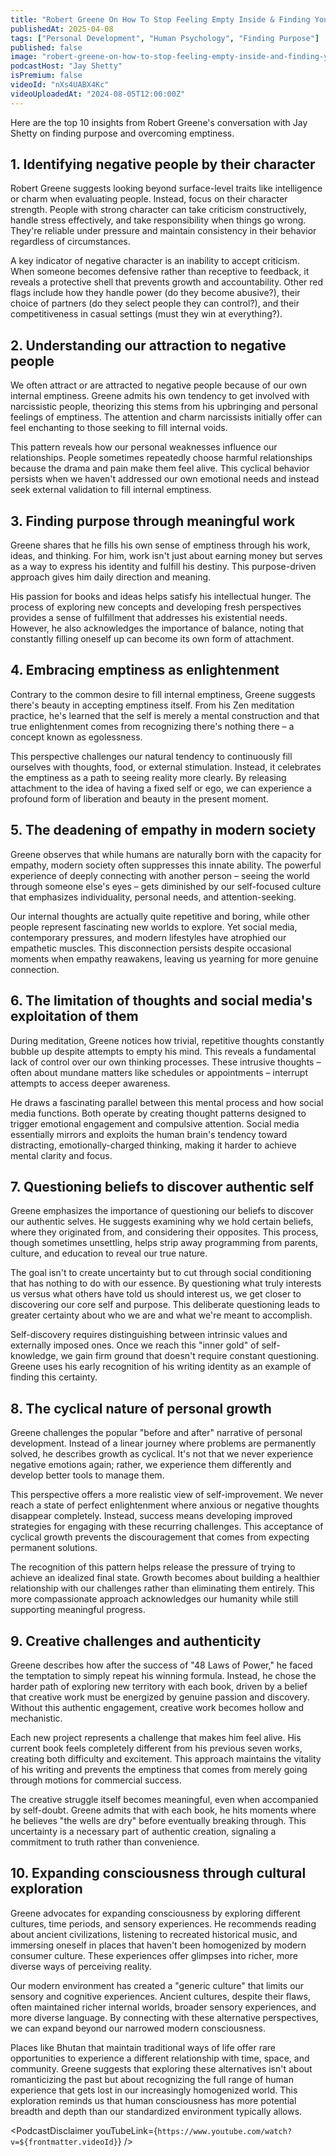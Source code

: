 ```yaml
---
title: "Robert Greene On How To Stop Feeling Empty Inside & Finding Your Unique Purpose"
publishedAt: 2025-04-08
tags: ["Personal Development", "Human Psychology", "Finding Purpose"]
published: false
image: "robert-greene-on-how-to-stop-feeling-empty-inside-and-finding-your-unique-purpose.jpg"
podcastHost: "Jay Shetty"
isPremium: false
videoId: "nXs4UABX4Kc"
videoUploadedAt: "2024-08-05T12:00:00Z"
---
```



<PodcastSummaryPageLayout frontmatter={frontmatter}>

Here are the top 10 insights from Robert Greene's conversation with Jay Shetty on finding purpose and overcoming emptiness.

## 1. Identifying negative people by their character

Robert Greene suggests looking beyond surface-level traits like intelligence or charm when evaluating people. Instead, focus on their character strength. People with strong character can take criticism constructively, handle stress effectively, and take responsibility when things go wrong. They're reliable under pressure and maintain consistency in their behavior regardless of circumstances.

A key indicator of negative character is an inability to accept criticism. When someone becomes defensive rather than receptive to feedback, it reveals a protective shell that prevents growth and accountability. Other red flags include how they handle power (do they become abusive?), their choice of partners (do they select people they can control?), and their competitiveness in casual settings (must they win at everything?).

## 2. Understanding our attraction to negative people

We often attract or are attracted to negative people because of our own internal emptiness. Greene admits his own tendency to get involved with narcissistic people, theorizing this stems from his upbringing and personal feelings of emptiness. The attention and charm narcissists initially offer can feel enchanting to those seeking to fill internal voids.

This pattern reveals how our personal weaknesses influence our relationships. People sometimes repeatedly choose harmful relationships because the drama and pain make them feel alive. This cyclical behavior persists when we haven't addressed our own emotional needs and instead seek external validation to fill internal emptiness.

## 3. Finding purpose through meaningful work

Greene shares that he fills his own sense of emptiness through his work, ideas, and thinking. For him, work isn't just about earning money but serves as a way to express his identity and fulfill his destiny. This purpose-driven approach gives him daily direction and meaning.

His passion for books and ideas helps satisfy his intellectual hunger. The process of exploring new concepts and developing fresh perspectives provides a sense of fulfillment that addresses his existential needs. However, he also acknowledges the importance of balance, noting that constantly filling oneself up can become its own form of attachment.

## 4. Embracing emptiness as enlightenment

Contrary to the common desire to fill internal emptiness, Greene suggests there's beauty in accepting emptiness itself. From his Zen meditation practice, he's learned that the self is merely a mental construction and that true enlightenment comes from recognizing there's nothing there – a concept known as egolessness.

This perspective challenges our natural tendency to continuously fill ourselves with thoughts, food, or external stimulation. Instead, it celebrates the emptiness as a path to seeing reality more clearly. By releasing attachment to the idea of having a fixed self or ego, we can experience a profound form of liberation and beauty in the present moment.

## 5. The deadening of empathy in modern society

Greene observes that while humans are naturally born with the capacity for empathy, modern society often suppresses this innate ability. The powerful experience of deeply connecting with another person – seeing the world through someone else's eyes – gets diminished by our self-focused culture that emphasizes individuality, personal needs, and attention-seeking.

Our internal thoughts are actually quite repetitive and boring, while other people represent fascinating new worlds to explore. Yet social media, contemporary pressures, and modern lifestyles have atrophied our empathetic muscles. This disconnection persists despite occasional moments when empathy reawakens, leaving us yearning for more genuine connection.

## 6. The limitation of thoughts and social media's exploitation of them

During meditation, Greene notices how trivial, repetitive thoughts constantly bubble up despite attempts to empty his mind. This reveals a fundamental lack of control over our own thinking processes. These intrusive thoughts – often about mundane matters like schedules or appointments – interrupt attempts to access deeper awareness.

He draws a fascinating parallel between this mental process and how social media functions. Both operate by creating thought patterns designed to trigger emotional engagement and compulsive attention. Social media essentially mirrors and exploits the human brain's tendency toward distracting, emotionally-charged thinking, making it harder to achieve mental clarity and focus.

## 7. Questioning beliefs to discover authentic self

Greene emphasizes the importance of questioning our beliefs to discover our authentic selves. He suggests examining why we hold certain beliefs, where they originated from, and considering their opposites. This process, though sometimes unsettling, helps strip away programming from parents, culture, and education to reveal our true nature.

The goal isn't to create uncertainty but to cut through social conditioning that has nothing to do with our essence. By questioning what truly interests us versus what others have told us should interest us, we get closer to discovering our core self and purpose. This deliberate questioning leads to greater certainty about who we are and what we're meant to accomplish.

Self-discovery requires distinguishing between intrinsic values and externally imposed ones. Once we reach this "inner gold" of self-knowledge, we gain firm ground that doesn't require constant questioning. Greene uses his early recognition of his writing identity as an example of finding this certainty.

## 8. The cyclical nature of personal growth

Greene challenges the popular "before and after" narrative of personal development. Instead of a linear journey where problems are permanently solved, he describes growth as cyclical. It's not that we never experience negative emotions again; rather, we experience them differently and develop better tools to manage them.

This perspective offers a more realistic view of self-improvement. We never reach a state of perfect enlightenment where anxious or negative thoughts disappear completely. Instead, success means developing improved strategies for engaging with these recurring challenges. This acceptance of cyclical growth prevents the discouragement that comes from expecting permanent solutions.

The recognition of this pattern helps release the pressure of trying to achieve an idealized final state. Growth becomes about building a healthier relationship with our challenges rather than eliminating them entirely. This more compassionate approach acknowledges our humanity while still supporting meaningful progress.

## 9. Creative challenges and authenticity

Greene describes how after the success of "48 Laws of Power," he faced the temptation to simply repeat his winning formula. Instead, he chose the harder path of exploring new territory with each book, driven by a belief that creative work must be energized by genuine passion and discovery. Without this authentic engagement, creative work becomes hollow and mechanistic.

Each new project represents a challenge that makes him feel alive. His current book feels completely different from his previous seven works, creating both difficulty and excitement. This approach maintains the vitality of his writing and prevents the emptiness that comes from merely going through motions for commercial success.

The creative struggle itself becomes meaningful, even when accompanied by self-doubt. Greene admits that with each book, he hits moments where he believes "the wells are dry" before eventually breaking through. This uncertainty is a necessary part of authentic creation, signaling a commitment to truth rather than convenience.

## 10. Expanding consciousness through cultural exploration

Greene advocates for expanding consciousness by exploring different cultures, time periods, and sensory experiences. He recommends reading about ancient civilizations, listening to recreated historical music, and immersing oneself in places that haven't been homogenized by modern consumer culture. These experiences offer glimpses into richer, more diverse ways of perceiving reality.

Our modern environment has created a "generic culture" that limits our sensory and cognitive experiences. Ancient cultures, despite their flaws, often maintained richer internal worlds, broader sensory experiences, and more diverse language. By connecting with these alternative perspectives, we can expand beyond our narrowed modern consciousness.

Places like Bhutan that maintain traditional ways of life offer rare opportunities to experience a different relationship with time, space, and community. Greene suggests that exploring these alternatives isn't about romanticizing the past but about recognizing the full range of human experience that gets lost in our increasingly homogenized world. This exploration reminds us that human consciousness has more potential breadth and depth than our standardized environment typically allows.

<PodcastDisclaimer
  youTubeLink={`https://www.youtube.com/watch?v=${frontmatter.videoId}`}
/>

</PodcastSummaryPageLayout>
